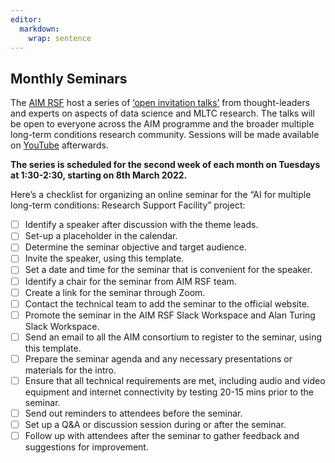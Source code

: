 ```yaml
---
editor: 
  markdown: 
    wrap: sentence
---
```


## Monthly Seminars

The [AIM RSF](https://www.turing.ac.uk/research/research-projects/ai-multiple-long-term-conditions-research-support-facility) host a series of ['open invitation talks'](https://www.turing.ac.uk/events/rsf-monthly-seminars) from thought-leaders and experts on aspects of data science and MLTC research.
The talks will be open to everyone across the AIM programme and the broader multiple long-term conditions research community.
Sessions will be made available on [YouTube](https://www.turing.ac.uk/events/rsf-monthly-seminars) afterwards.

**The series is scheduled for the second week of each month on Tuesdays at 1:30-2:30, starting on 8th March 2022.**

Here's a checklist for organizing an online seminar for the "AI for multiple long-term conditions: Research Support Facility" project:

-   [ ] Identify a speaker after discussion with the theme leads.
-   [ ] Set-up a placeholder in the calendar.
-   [ ] Determine the seminar objective and target audience.
-   [ ] Invite the speaker, using this template.
-   [ ] Set a date and time for the seminar that is convenient for the speaker.
-   [ ] Identify a chair for the seminar from AIM RSF team.
-   [ ] Create a link for the seminar through Zoom.
-   [ ] Contact the technical team to add the seminar to the official website.
-   [ ] Promote the seminar in the AIM RSF Slack Workspace and Alan Turing Slack Workspace.
-   [ ] Send an email to all the AIM consortium to register to the seminar, using this template.
-   [ ] Prepare the seminar agenda and any necessary presentations or materials for the intro.
-   [ ] Ensure that all technical requirements are met, including audio and video equipment and internet connectivity by testing 20-15 mins prior to the seminar.
-   [ ] Send out reminders to attendees before the seminar.
-   [ ] Set up a Q&A or discussion session during or after the seminar.
-   [ ] Follow up with attendees after the seminar to gather feedback and suggestions for improvement.
